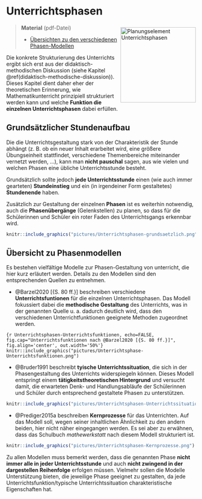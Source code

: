 # Unterrichtsphasen



<img src="pictures/Unterrichtsplanung-Phasen.jpg" alt="Planungselement Unterrichtsphasen" width="200" style="float:right; margin:5pt 0 0 5pt;"/> 

> **Material** (pdf-Datei)  
>
> + [Übersichten zu den verschiedenen Phasen-Modellen](files/Unterrichtsphasen.pdf)


Die konkrete Strukturierung des Unterrichts ergibt sich erst aus der didaktisch-methodischen Diskussion (siehe Kapitel \@ref(didaktisch-methodische-diskussion)). 
Dieses Kapitel dient daher eher der theoretischen Erinnerung, wie Mathematikunterricht prinzipiell strukturiert werden kann und welche **Funktion die einzelnen Unterrichtsphasen** dabei erfüllen.


## Grundsätzlicher Stundenaufbau

Die die Unterrichtsgestaltung stark von der Charakteristik der Stunde abhängt (z. B. ob ein neuer Inhalt erarbeitet wird, eine größere Übungseinheit stattfindet, verschiedene Themenbereiche miteinander vernetzt werden, …), kann man **nicht pauschal** sagen, aus wie vielen und welchen Phasen eine übliche Unterrichtsstunde besteht.

Grundsätzlich sollte jedoch **jede Unterrichtsstunde** einen (wie auch immer gearteten) **Stundeinstieg** und ein (in irgendeiner Form gestaltetes) **Stundenende** haben. 

Zusätzlich zur Gestaltung der einzelnen **Phasen** ist es weiterhin notwendig, auch die **Phasenübergänge** (Gelenkstellen) zu planen, so dass für die Schülerinnen und Schüler ein roter Faden des Unterrichtsgangs erkennbar wird.

```r
knitr::include_graphics("pictures/Unterrichtsphasen-grundsaetzlich.png")
```




## Übersicht zu Phasenmodellen
Es bestehen vielfältige Modelle zur Phasen-Gestaltung von unterricht, die hier kurz erläutert werden. Details zu den Modellen sind den entsprechenden Quellen zu entnehmen.

* @Barzel2020 [{S. 80 ff.}] beschreiben verschiedene **Unterrichtsfuntionen** für die einzelnen Unterrichtsphasen. Das Modell fokussiert dabei die **methodische Gestaltung** des Unterrichts, was in der genannten Quelle u. a. dadurch deutlich wird, dass den verschiedenen Unterrichtfunktionen geeignete Methoden zugeordnet werden.

```{r Unterrichtsphasen-Unterrichtsfunktionen, echo=FALSE, fig.cap="Unterrichtsfunktionen nach @Barzel2020 [{S. 80 ff.}]", fig.align='center', out.width='50%'}
knitr::include_graphics("pictures/Unterrichtsphase-Unterrichtsfunktionen.png")
```


* @Bruder1991 beschreibt **tyische Unterrichtssituation**, die sich in der Phasengestaltung des Unterrichts widerspiegeln können. Dieses Modell entspringt einem **tätigkeitstheoretischen Hintergrund** und versucht damit, die erwarteten Denk- und Handlungsabläufe der Schülerinnen und Schüler durch entsprechend gestaltete Phasen zu unterstützen.

```r
knitr::include_graphics("pictures/Unterrichtsphasen-Unterrichtssituationen.png")
```


* @Prediger2015a beschreiben **Kernprozesse** für das Unterrichten. Auf das Modell soll, wegen seiner inhaltlichen Ähnlichkeit zu den andern beiden, hier nicht näher eingegangen werden. Es sei aber zu erwähnen, dass das Schulbuch *mathewerkstatt* nach diesem Modell strukturiert ist.

```r
knitr::include_graphics("pictures/Unterrichtsphasen-Kernprozesse.png")
```


Zu allen Modellen muss bemerkt werden, dass die genannten Phase **nicht immer alle in jeder Unterrichtsstunde** und auch **nicht zwingend in der dargestellen Reihenfolge** erfolgen müssen. Vielmehr sollen die Modelle Unterstützung bieten, die jeweilige Phase geeignet zu gestalten, da jede Unterrichtsfunktion/typische Unterrichtssituation charakteristische Eigenschaften hat.


